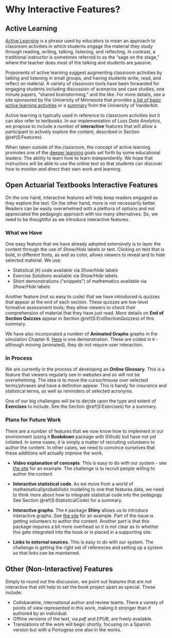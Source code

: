 # Why Interactive Features?

## Active Learning

[Active Learning](https://cei.umn.edu/support-services/tutorials/what-active-learning) is a phrase used by educators to mean an approach to classroom activities in which students engage the material they study through reading, writing, talking, listening, and reflecting. In contrast, a traditional instructor is sometimes referred to as the "sage on the stage," where the teacher does most of the talking and students are passive.

Proponents of active learning suggest augmenting classroom activities by talking and listening in small groups, and having students write, read, and reflect on material. A variety of classroom tools have been forwarded for engaging students including discussion of scenarios and case studies, one minute papers, "shared brainstorming," and the like. For more details, see a site sponsored by the University of Minnesota that provides [a list of basic active learning activities](https://cei.umn.edu/active-learning) or a [summary](https://cft.vanderbilt.edu/active-learning/) from the University of Vanderbilt.

Active learning is typically used in reference to classroom activities but it can also refer to textbooks. In our implementation of *Loss Data Analytics*, we propose to include a number of **interactive** features that will allow a participant to actively explore the content, described in Section \@ref(S:Features).

When taken outside of the classroom, the concept of active learning promotes one of the [deeper learning](http://www.hewlett.org/programs/education/deeper-learning) goals set forth by some educational leaders: The ability to learn how to learn independently. We hope that instructors will be able to use the online text so that students can discover how to monitor and direct their own work and learning.

## Open Actuarial Textbooks Interactive Features {#S:Features}

On the one hand, interactive features will help keep readers engaged as they explore the text. On the other hand, more is not necessarily better. Readers can be easily overwhelmed with a plethora of options and not appreciated the pedagogic approach with too many alternatives. So, we need to be thoughtful as we introduce interactive features.

### What we Have

One easy feature that we have already adopted extensively is to layer the content through the use of *Show/Hide* labels or text. Clicking on text that is bold, in different fonts, as well as color, allows viewers to reveal and to hide selected material. We use:

* Statistical (`R`) code available via *Show/Hide* labels
* Exercise Solutions available via *Show/Hide* labels
* Short demonstrations ("snippets") of mathematics available via *Show/Hide* labels

Another feature (not so easy to code) that we have introduced is quizzes that appear at the end of each section. These quizzes are low-level formative assessment tools; they allow viewers to check their comprehension of material that they have just read. More details on **End of Section Quizzes** appear in Section \@ref(S:EndSectionQuizzes) of this summary.

We have also incorporated a number of **Animated Graphs** graphs in the simulation Chapter 6. [Here](https://openacttexts.github.io/Loss-Data-Analytics/C-Simulation.html#S:ImportanceSampling) is one demonstration. These are coded in `R` - although moving (animated), they do not require user interaction.

### In Process

We are currently in the process of developing an **Online Glossary**. This is a feature that viewers regularly see in websites and so will not be overwhelming. The idea is to move the cursor/mouse over selected terms/phrases and have a definition appear. This is handy for insurance and statistical terms, as well as reminders of selected acronyms. 

One of our big challenges will be to decide upon the type and extent of **Exercises** to include. See the Section \@ref(S:Exercises) for a summary.

### Plans for Future Work

There are a number of features that we now know how to implement in our environment (using `R` **Bookdown** package with Github) but have not yet initiated. In some cases, it is simply a matter of recruiting volunteers to author the content. In other cases, we need to convince ourselves that these additions will actually improve the work.

*  **Video explanation of concepts**. This is easy to do with our system - see [the site](https://ewfreesres.github.io/RegressModel/index.html) for an example. The challenge is to recruit people willing to author the content.

*  **Interactive statistical code**. As we move from a world of mathematical/probabilistic modeling to one that features data, we need to think more about how to integrate statistcal code into the pedagogy. See Section \@ref(S:StatisticalCode) for a summary.

*  **Interactive graphs**. The `R` package **Shiny** allows us to introduce interactive graphs. See [the site](https://ewfrees.github.io/LDARcode/index.html#32_gamma_distribution) for an example. Part of the issue is getting volunteers to author the content. Another part is that this package requires a bit more overhead so it is not clear as to whether this gets integrated into the book or is placed in a supporting site.

* **Links to external sources**. This is easy to do with our system. The challenge is getting the right set of references and setting up a system so that links can be maintained.

## Other (Non-Interactive) Features {#S:NonFeatures}

Simply to round out the discussion, we point out features that are not interactive that still help to set the book project apart as special. These include:

*  Collobarative, international author and review teams. There a variety of points of view represented in this work, making it stronger than if authored by an individual.
*  Offline versions of the text, via *pdf* and *EPUB*, are freely available.
*  Translations of the work will begin shortly, focusing on a Spanish version but with a Portugese one also in the works.
